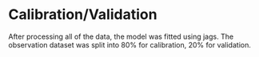# Calibration/Validation

After processing all of the data, the model was fitted using jags. The observation dataset was split into 80% for calibration, 20% for validation.



